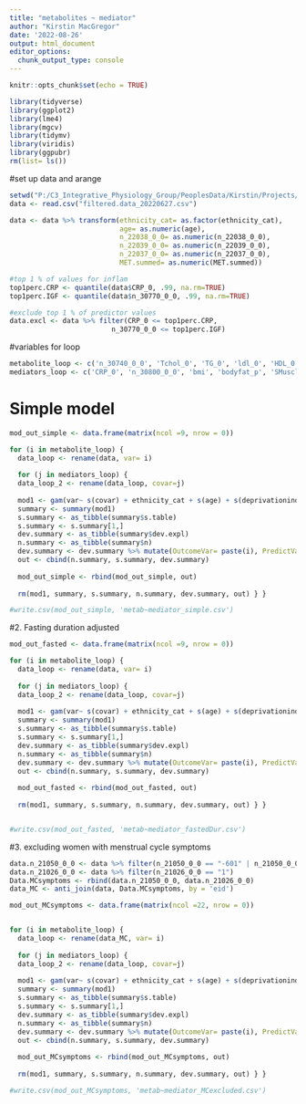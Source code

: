 ```yaml
---
title: "metabolites ~ mediator"
author: "Kirstin MacGregor"
date: '2022-08-26'
output: html_document
editor_options: 
  chunk_output_type: console
---
```


```r
knitr::opts_chunk$set(echo = TRUE)

library(tidyverse)
library(ggplot2)
library(lme4)
library(mgcv)
library(tidymv)
library(viridis)
library(ggpubr)
rm(list= ls())
```

#set up data and arange
```r
setwd("P:/C3_Integrative_Physiology_Group/PeoplesData/Kirstin/Projects/UoS/MC and metabolites_BioBank/Data")
data <- read.csv("filtered.data_20220627.csv")

data <- data %>% transform(ethnicity_cat= as.factor(ethnicity_cat),
                           age= as.numeric(age),
                           n_22038_0_0= as.numeric(n_22038_0_0),
                           n_22039_0_0= as.numeric(n_22039_0_0),
                           n_22037_0_0= as.numeric(n_22037_0_0),
                           MET.summed= as.numeric(MET.summed))

#top 1 % of values for inflam
top1perc.CRP <- quantile(data$CRP_0, .99, na.rm=TRUE)
top1perc.IGF <- quantile(data$n_30770_0_0, .99, na.rm=TRUE)

#exclude top 1 % of predictor values
data.excl <- data %>% filter(CRP_0 <= top1perc.CRP,
                         n_30770_0_0 <= top1perc.IGF)


```

#variables for loop
```r
metabolite_loop <- c('n_30740_0_0', 'Tchol_0', 'TG_0', 'ldl_0', 'HDL_0', 'TC.HDL', 'tyG.index2')
mediators_loop <- c('CRP_0', 'n_30800_0_0', 'bmi', 'bodyfat_p', 'SMusclemasspct_c', 'MET.summed', 'handgripkg', 'Fitness_METs_c')
```


# Simple model
```r
mod_out_simple <- data.frame(matrix(ncol =9, nrow = 0))

for (i in metabolite_loop) {
  data_loop <- rename(data, var= i)
  
  for (j in mediators_loop) {
  data_loop_2 <- rename(data_loop, covar=j)
    
  mod1 <- gam(var~ s(covar) + ethnicity_cat + s(age) + s(deprivationindex), data=data_loop_2)
  summary <- summary(mod1)
  s.summary <- as_tibble(summary$s.table)
  s.summary <- s.summary[1,]
  dev.summary <- as_tibble(summary$dev.expl)
  n.summary <- as_tibble(summary$n)
  dev.summary <- dev.summary %>% mutate(OutcomeVar= paste(i), PredictVar= paste(j))
  out <- cbind(n.summary, s.summary, dev.summary)
  
  mod_out_simple <- rbind(mod_out_simple, out)
  
  rm(mod1, summary, s.summary, n.summary, dev.summary, out) } }

#write.csv(mod_out_simple, 'metab~mediator_simple.csv')
```


#2. Fasting duration adjusted
```r
mod_out_fasted <- data.frame(matrix(ncol =9, nrow = 0))

for (i in metabolite_loop) {
  data_loop <- rename(data, var= i)
  
  for (j in mediators_loop) {
  data_loop_2 <- rename(data_loop, covar=j)
    
  mod1 <- gam(var~ s(covar) + ethnicity_cat + s(age) + s(deprivationindex) + s(n_74_0_0), data=data_loop_2)
  summary <- summary(mod1)
  s.summary <- as_tibble(summary$s.table)
  s.summary <- s.summary[1,]
  dev.summary <- as_tibble(summary$dev.expl)
  n.summary <- as_tibble(summary$n)
  dev.summary <- dev.summary %>% mutate(OutcomeVar= paste(i), PredictVar= paste(j))
  out <- cbind(n.summary, s.summary, dev.summary)
  
  mod_out_fasted <- rbind(mod_out_fasted, out)
  
  rm(mod1, summary, s.summary, n.summary, dev.summary, out) } }


#write.csv(mod_out_fasted, 'metab~mediator_fastedDur.csv')
```


#3. excluding women with menstrual cycle symptoms
```r
data.n_21050_0_0 <- data %>% filter(n_21050_0_0 == "-601" | n_21050_0_0 == "-602")
data.n_21026_0_0 <- data %>% filter(n_21026_0_0 == "1")
Data.MCsymptoms <- rbind(data.n_21050_0_0, data.n_21026_0_0)
data_MC <- anti_join(data, Data.MCsymptoms, by = 'eid')

mod_out_MCsymptoms <- data.frame(matrix(ncol =22, nrow = 0))


for (i in metabolite_loop) {
  data_loop <- rename(data_MC, var= i)
  
  for (j in mediators_loop) {
  data_loop_2 <- rename(data_loop, covar=j)
    
  mod1 <- gam(var~ s(covar) + ethnicity_cat + s(age) + s(deprivationindex), data=data_loop_2)
  summary <- summary(mod1)
  s.summary <- as_tibble(summary$s.table)
  s.summary <- s.summary[1,]
  dev.summary <- as_tibble(summary$dev.expl)
  n.summary <- as_tibble(summary$n)
  dev.summary <- dev.summary %>% mutate(OutcomeVar= paste(i), PredictVar= paste(j))
  out <- cbind(n.summary, s.summary, dev.summary)
  
  mod_out_MCsymptoms <- rbind(mod_out_MCsymptoms, out)
  
  rm(mod1, summary, s.summary, n.summary, dev.summary, out) } }

#write.csv(mod_out_MCsymptoms, 'metab~mediator_MCexcluded.csv')
```
